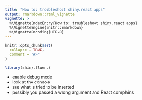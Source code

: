 ```yaml
---
title: "How to: troubleshoot shiny.react apps"
output: rmarkdown::html_vignette
vignette: >
  %\VignetteIndexEntry{How to: troubleshoot shiny.react apps}
  %\VignetteEngine{knitr::rmarkdown}
  %\VignetteEncoding{UTF-8}
---
```


```r
knitr::opts_chunk$set(
  collapse = TRUE,
  comment = "#>"
)
```

```r
library(shiny.fluent)
```

- enable debug mode
- look at the console
- see what is tried to be inserted
- possibly you passed a wrong argument and React complains